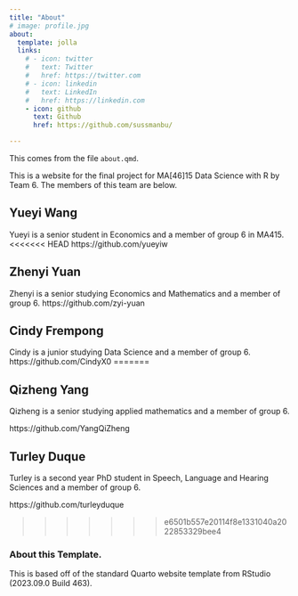 ```yaml
---
title: "About"
# image: profile.jpg
about:
  template: jolla
  links:
    # - icon: twitter
    #   text: Twitter
    #   href: https://twitter.com
    # - icon: linkedin
    #   text: LinkedIn
    #   href: https://linkedin.com
    - icon: github
      text: Github
      href: https://github.com/sussmanbu/

---
```



This comes from the file `about.qmd`.

This is a website for the final project for MA[46]15 Data Science with R by Team 6.
The members of this team are below.

## Yueyi Wang

Yueyi is a senior student in Economics and a member of group 6 in MA415.
<<<<<<< HEAD
https://github.com/yueyiw

## Zhenyi Yuan

Zhenyi is a senior studying Economics and Mathematics and a member of group 6.
https://github.com/zyi-yuan

## Cindy Frempong
Cindy is a junior studying Data Science and a member of group 6.
https://github.com/CindyX0 
=======

## Qizheng Yang

Qizheng is a senior studying applied mathematics and a member of group 6.

https://github.com/YangQiZheng

## Turley Duque

Turley is a second year PhD student in Speech, Language and Hearing Sciences and a member of group 6.

https://github.com/turleyduque

>>>>>>> e6501b557e20114f8e1331040a2022853329bee4

<!-- Please leave in the information below -->

### About this Template.

This is based off of the standard Quarto website template from RStudio (2023.09.0 Build 463).
